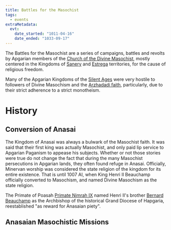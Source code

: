 ```yaml
---
title: Battles for the Masochist
tags:
  - events
extraMetadata:
  evt:
    date_started: "1011-04-16"
    date_ended: "1033-09-17"
---
```


The Battles for the Masochist are a series of campaigns, battles and revolts by
Apgarian members of the
[Church of the Divine Masochist](/religions/divine-masochism/),
mostly centered in the Kingdoms of
[Sanery](/organizations/kingdom-of-sanery/) and
[Estrega](/organizations/kingdom-of-estrega/) territories, for the cause of
religious freedom.

Many of the Apgarian Kingdoms of the [Silent Ages](/concepts/silent-ages/)
were very hostile to followers of Divine Masochism and the
[Arzhadadi faith](/religions/arzhadad/), particularly, due to their strict
adherence to a strict monotheism.

# History

## Conversion of Anasai

The Kingdom of Anasai was always a bulwark of the Masochist faith. It was said
that their first king was actually Masochist, and only paid lip service to
Apgarian Paganism to appease his subjects. Whether or not those stories were
true do not change the fact that during the many Masochist persecutions in
Apgarian lands, they often found refuge in Anasai. Officially, Minervan worship
was considered the state religion of the kingdom for its entire existence. That
is until 1007 AI, when King Henri II Beauchamp officially converted to
Masochism, and named Divine Masochism as the state religion.

The Primate of Poasah [Primate Nimrah IX](/characters/nimrah-ix/) named
Henri II's brother [Bernard Beauchamp](/characters/bernard-beauchamp/) as
the Archbishop of the historical Grand Diocese of Hapgaria, reestablished "as
reward for Anasaian piety".

## Anasaian Masochistic Missions

##
